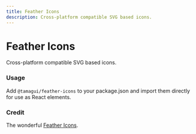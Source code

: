 ```yaml
---
title: Feather Icons
description: Cross-platform compatible SVG based icons.
---
```


# Feather Icons

<Description>Cross-platform compatible SVG based icons.</Description>

<HeroContainer noPad>
  <FeatherIconsDemo />
</HeroContainer>

### Usage

Add `@tamagui/feather-icons` to your package.json and import them directly for use as React elements.

### Credit

The wonderful [Feather Icons](https://feathericons.com/).
